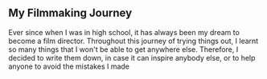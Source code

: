 ## My Filmmaking Journey
Ever since when I was in high school, it has always been my dream to become a film director. Throughout this journey of trying things out, I learnt so many things that I won't be able to get anywhere else. Therefore, I decided to write them down, in case it can inspire anybody else, or to help anyone to avoid the mistakes I made